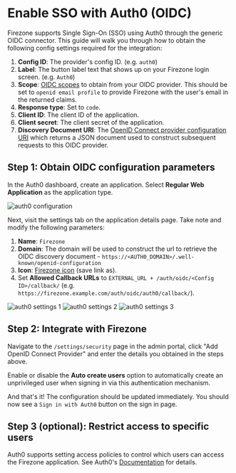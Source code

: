 
# Enable SSO with Auth0 (OIDC)

Firezone supports Single Sign-On (SSO) using Auth0 through the generic OIDC
connector. This guide will walk you through how to obtain the following config
settings required for the integration:

1. **Config ID**: The provider's config ID. (e.g. `auth0`)
1. **Label**: The button label text that shows up on your Firezone login screen.
   (e.g. `Auth0`)
1. **Scope**:
   [OIDC scopes](https://openid.net/specs/openid-connect-basic-1_0.html#Scopes)
   to obtain from your OIDC provider. This should be set to
   `openid email profile` to provide Firezone with the user's email in the
   returned claims.
1. **Response type**: Set to `code`.
1. **Client ID**: The client ID of the application.
1. **Client secret**: The client secret of the application.
1. **Discovery Document URI**: The
   [OpenID Connect provider configuration URI](https://openid.net/specs/openid-connect-discovery-1_0.html#ProviderConfig)
   which returns a JSON document used to construct subsequent requests to this
   OIDC provider.

## Step 1: Obtain OIDC configuration parameters

In the Auth0 dashboard, create an application. Select **Regular Web
Application** as the application type.

<Image
  className="mx-auto"
  alt="auth0 configuration"
  src="/images/auth0-configuration.png"
  width={960}
  height={540}
/>

Next, visit the settings tab on the application details page. Take note and
modify the following parameters:

1. **Name**: `Firezone`
1. **Domain**: The domain will be used to construct the url to retrieve the OIDC
   discovery document -
   `https://<AUTH0_DOMAIN>/.well-known/openid-configuration`
1. **Icon**: [Firezone icon](/images/save-link-as-icon.png) (save link as).
1. Set **Allowed Callback URLs** to
   `EXTERNAL_URL + /auth/oidc/<Config ID>/callback/` (e.g.
   `https://firezone.example.com/auth/oidc/auth0/callback/`).

<Image
  className="mx-auto"
  alt="auth0 settings 1"
  src="/images/auth0-settings-1.png"
  width={960}
  height={540}
/>
<Image
  className="mx-auto"
  alt="auth0 settings 2"
  src="/images/auth0-settings-2.png"
  width={960}
  height={540}
/>
<Image
  className="mx-auto"
  alt="auth0 settings 3"
  src="/images/auth0-settings-3.png"
  width={960}
  height={540}
/>

## Step 2: Integrate with Firezone

Navigate to the `/settings/security` page in the admin portal, click "Add OpenID
Connect Provider" and enter the details you obtained in the steps above.

Enable or disable the **Auto create users** option to automatically create an
unprivileged user when signing in via this authentication mechanism.

And that's it! The configuration should be updated immediately. You should now
see a `Sign in with Auth0` button on the sign in page.

## Step 3 (optional): Restrict access to specific users

Auth0 supports setting access policies to control which users can access the
Firezone application. See Auth0's
[Documentation](https://auth0.com/docs/manage-users/user-accounts/manage-user-access-to-applications)
for details.
